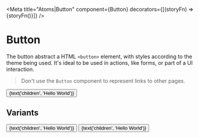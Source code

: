 
<Meta 
  title="Atoms|Button" 
  component={Button} 
  decorators={[(storyFn) => <ThemeProvider theme={defaultTheme}>{storyFn()}</ThemeProvider>]}
/>

# Button

The button abstract a HTML `<button>` element, with styles according to the
theme being used.  It's ideal to be used in actions, like forms, or part of a
UI interaction.

> Don't use the `Button` component to represent links to other pages.

<Preview withToolbar>
  <Story name="default">
      <Button onClick={action('onClick')}>{text('children', 'Hello World')}</Button>
  </Story>
</Preview>

<Props of={Button} />

## Variants

<Preview withToolbar> 
  <Story name="Dark Variant">
    <Button variant={Variants.Dark}>{text('children', 'Hello World')}</Button>
  </Story>
  <Story name="Light Variant"> 
    <Button variant={Variants.Light}>{text('children', 'Hello World')}</Button>
  </Story>
</Preview>


